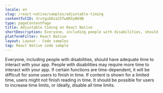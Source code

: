 ```yaml
---
locale: en
slug: /react-native/samples/adjustable-timing
contentfulID: 3rvtguGOza25TwQRXyB69B
type: pageContentPage
title: Adjustable timing on React Native
shortDescription: Everyone, including people with disabilities, should have adequate time to interact with your app.
platformFilter: React Native
layout: Layout - Code samples
tag: React Native code sample
---
```


Everyone, including people with disabilities, should have adequate time to interact with your app. People with disabilities may require more time to interact with your app. If certain functions are time-dependent, it will be difficult for some users to finish in time. If content is shown for a limited time, users might not finish reading in time. It should be possible for users to increase time limits, or ideally, disable all time limits.

<CodeSample id="screen-timing" locale="en" platform="react native"/>